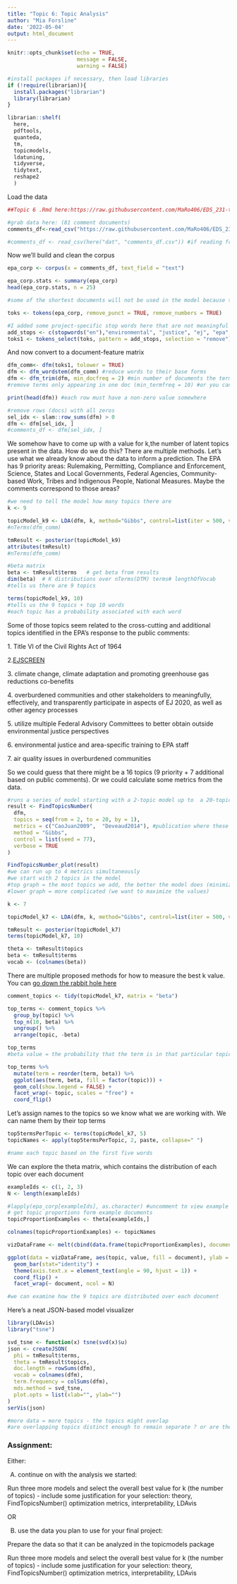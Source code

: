 ```yaml
---
title: "Topic 6: Topic Analysis"
author: "Mia Forsline"
date: '2022-05-04'
output: html_document
---
```


```r
knitr::opts_chunk$set(echo = TRUE,
                      message = FALSE, 
                      warning = FALSE)

#install packages if necessary, then load libraries
if (!require(librarian)){
  install.packages("librarian")
  library(librarian)
}

librarian::shelf(
  here,
  pdftools,
  quanteda,
  tm,
  topicmodels,
  ldatuning,
  tidyverse,
  tidytext,
  reshape2
  )

```

Load the data

```r
##Topic 6 .Rmd here:https://raw.githubusercontent.com/MaRo406/EDS_231-text-sentiment/main/topic_6.Rmd

#grab data here: (81 comment documents)
comments_df<-read_csv("https://raw.githubusercontent.com/MaRo406/EDS_231-text-sentiment/main/dat/comments_df.csv")

#comments_df <- read_csv(here("dat", "comments_df.csv")) #if reading from local
```

Now we'll build and clean the corpus

```r
epa_corp <- corpus(x = comments_df, text_field = "text")

epa_corp.stats <- summary(epa_corp)
head(epa_corp.stats, n = 25)

#some of the shortest documents will not be used in the model because the data is too sparse 
```


```r
toks <- tokens(epa_corp, remove_punct = TRUE, remove_numbers = TRUE)

#I added some project-specific stop words here that are not meaningful and don't tell us much 
add_stops <- c(stopwords("en"),"environmental", "justice", "ej", "epa", "public", "comment")
toks1 <- tokens_select(toks, pattern = add_stops, selection = "remove")

```

And now convert to a document-feature matrix

```r
dfm_comm<- dfm(toks1, tolower = TRUE)
dfm <- dfm_wordstem(dfm_comm) #reduce words to their base forms 
dfm <- dfm_trim(dfm, min_docfreq = 2) #min number of documents the term must appear in 
#remove terms only appearing in one doc (min_termfreq = 10) #or you can specify the number of times you want the term to appear 

print(head(dfm)) #each row must have a non-zero value somewhere 
```


```r
#remove rows (docs) with all zeros
sel_idx <- slam::row_sums(dfm) > 0 
dfm <- dfm[sel_idx, ]
#comments_df <- dfm[sel_idx, ]

```

We somehow have to come up with a value for k,the number of latent topics present in the data. How do we do this? There are multiple methods. Let's use what we already know about the data to inform a prediction. The EPA has 9 priority areas: Rulemaking, Permitting, Compliance and Enforcement, Science, States and Local Governments, Federal Agencies, Community-based Work, Tribes and Indigenous People, National Measures. Maybe the comments correspond to those areas?

```r
#we need to tell the model how many topics there are 
k <- 9 

topicModel_k9 <- LDA(dfm, k, method="Gibbs", control=list(iter = 500, verbose = 25))
#nTerms(dfm_comm) 

tmResult <- posterior(topicModel_k9)
attributes(tmResult)
#nTerms(dfm_comm)
```


```r
#beta matrix 
beta <- tmResult$terms   # get beta from results
dim(beta)  # K distributions over nTerms(DTM) terms# lengthOfVocab
#tells us there are 9 topics 
```


```r
terms(topicModel_k9, 10)
#tells us the 9 topics + top 10 words 
#each topic has a probability associated with each word 
```

Some of those topics seem related to the cross-cutting and additional topics identified in the EPA's response to the public comments:

1\. Title VI of the Civil Rights Act of 1964

2.[EJSCREEN](https://www.epa.gov/ejscreen/download-ejscreen-data)

3\. climate change, climate adaptation and promoting greenhouse gas reductions co-benefits

4\. overburdened communities and other stakeholders to meaningfully, effectively, and transparently participate in aspects of EJ 2020, as well as other agency processes

5\. utilize multiple Federal Advisory Committees to better obtain outside environmental justice perspectives

6\. environmental justice and area-specific training to EPA staff

7\. air quality issues in overburdened communities

So we could guess that there might be a 16 topics (9 priority + 7 additional based on public comments). Or we could calculate some metrics from the data.

```r
#runs a series of model starting with a 2-topic model up to  a 20-topic model 
result <- FindTopicsNumber(
  dfm,
  topics = seq(from = 2, to = 20, by = 1),
  metrics = c("CaoJuan2009",  "Deveaud2014"), #publication where these methods were first describrf
  method = "Gibbs",
  control = list(seed = 77),
  verbose = TRUE
)

FindTopicsNumber_plot(result)
#we can run up to 4 metrics simultaneously 
#we start with 2 topics in the model 
#top graph = the most topics we add, the better the model does (minimize the values)
#lower graph = more complicated (we want to maximize the values)
```


```r
k <- 7

topicModel_k7 <- LDA(dfm, k, method="Gibbs", control=list(iter = 500, verbose = 25))

tmResult <- posterior(topicModel_k7)
terms(topicModel_k7, 10)
```


```r
theta <- tmResult$topics
beta <- tmResult$terms
vocab <- (colnames(beta))

```

There are multiple proposed methods for how to measure the best k value. You can [go down the rabbit hole here](#multiple%20proposed%20methods%20for%20measuring%20the%20best%20k%20value.%20You%20can)

```r

comment_topics <- tidy(topicModel_k7, matrix = "beta")

top_terms <- comment_topics %>%
  group_by(topic) %>%
  top_n(10, beta) %>%
  ungroup() %>%
  arrange(topic, -beta)

top_terms
#beta value = the probability that the term is in that particular topic 
```

```r

top_terms %>%
  mutate(term = reorder(term, beta)) %>%
  ggplot(aes(term, beta, fill = factor(topic))) +
  geom_col(show.legend = FALSE) +
  facet_wrap(~ topic, scales = "free") +
  coord_flip()

```

Let's assign names to the topics so we know what we are working with. We can name them by their top terms

```r
top5termsPerTopic <- terms(topicModel_k7, 5)
topicNames <- apply(top5termsPerTopic, 2, paste, collapse=" ")

#name each topic based on the first five words 
```

We can explore the theta matrix, which contains the distribution of each topic over each document

```r
exampleIds <- c(1, 2, 3)
N <- length(exampleIds)

#lapply(epa_corp[exampleIds], as.character) #uncomment to view example text
# get topic proportions form example documents
topicProportionExamples <- theta[exampleIds,]

colnames(topicProportionExamples) <- topicNames

vizDataFrame <- melt(cbind(data.frame(topicProportionExamples), document=factor(1:N)), variable.name = "topic", id.vars = "document")  

ggplot(data = vizDataFrame, aes(topic, value, fill = document), ylab = "proportion") +
  geom_bar(stat="identity") +
  theme(axis.text.x = element_text(angle = 90, hjust = 1)) +  
  coord_flip() +
  facet_wrap(~ document, ncol = N)

#we can examine how the 9 topics are distributed over each document 
```

Here's a neat JSON-based model visualizer

```r
library(LDAvis)
library("tsne")

svd_tsne <- function(x) tsne(svd(x)$u)
json <- createJSON(
  phi = tmResult$terms, 
  theta = tmResult$topics, 
  doc.length = rowSums(dfm), 
  vocab = colnames(dfm), 
  term.frequency = colSums(dfm),
  mds.method = svd_tsne,
  plot.opts = list(xlab="", ylab="")
)
serVis(json)

#more data = more topics - the topics might overlap
#are overlapping topics distinct enough to remain separate ? or are they similar enough that they can be combined to reduce the overall number of topics ? 
```

### Assignment:

Either:

A) continue on with the analysis we started:

Run three more models and select the overall best value for k (the number of topics) - include some justification for your selection: theory, FindTopicsNumber() optimization metrics, interpretability, LDAvis

OR

B) use the data you plan to use for your final project:

Prepare the data so that it can be analyzed in the topicmodels package

Run three more models and select the overall best value for k (the number of topics) - include some justification for your selection: theory, FindTopicsNumber() optimization metrics, interpretability, LDAvis
